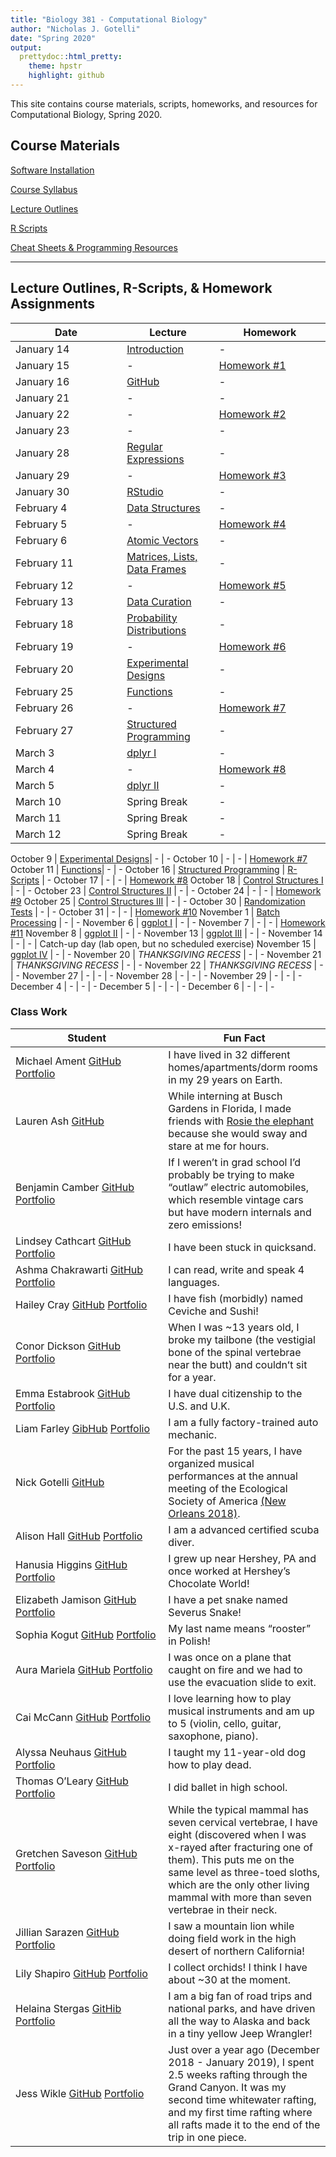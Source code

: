 ```yaml
---
title: "Biology 381 - Computational Biology"
author: "Nicholas J. Gotelli"
date: "Spring 2020"
output:
  prettydoc::html_pretty:
    theme: hpstr
    highlight: github
---
```


This site contains course materials, scripts, homeworks, and resources for Computational Biology, Spring 2020.

## Course Materials

[Software Installation](CourseMaterials/SoftwareInstallation.html)

[Course Syllabus](CourseMaterials/CourseSyllabus.html)   

[Lecture Outlines](Lectures/LectureOutlines.html)   

[R Scripts](Scripts/RScripts.html)

[Cheat Sheets & Programming Resources](CheatSheets/CheatSheets.html)

___

## Lecture Outlines, R-Scripts, & Homework Assignments

Date  | Lecture | Homework
------------- |----------- | -------------
January 14  | [Introduction](Lectures/Lecture01_S2020.html) | -  
January 15  | - | [Homework #1](Homeworks/Homework01_S2020.html)
January 16  | [GitHub](Lectures/Lecture02_S2020.html) | -  
January 21  | - | - 
January 22 | - |  [Homework #2](Homeworks/Homework02_S2020.html)
January 23  | - | -
January 28 | [Regular Expressions](Lectures/Lecture05_S2020.html) | -
January 29  |  -  | [Homework #3](Homeworks/Homework03_S2020.html)
January 30  | [RStudio](Lectures/Lecture06_S2020.html) | - 
February 4  | [Data Structures](Lectures/Lecture07_S2020.html) | - 
February 5  | -  | [Homework #4](Homeworks/Homework04_S2020.html)
February 6  | [Atomic Vectors](Lectures/Lecture08_S2020.html)| - 
February 11  | [Matrices, Lists, Data Frames](Lectures/Lecture09_S2020.html) | -
February 12  | -  | [Homework #5](Homeworks/Homework05_S2020.html)
February 13  | [Data Curation](Lectures/Lecture10_S2020.html)| -  | -
February 18  | [Probability Distributions](Lectures/Lecture11_S2020.html)| -
February 19  | -  | [Homework #6](Homeworks/Homework06_S2020.html)
February 20  | [Experimental Designs](Lectures/Lecture12_S2020.html)| -
February 25  | [Functions](Lectures/Lecture13_S2020.html)| -
February 26  | -  | [Homework #7](Homeworks/Homework07_S2020.html)
February 27  | [Structured Programming](Lectures/Lecture14_S2020.html)| -
March 3  | [dplyr I](Lectures/Lecture15_S2020.html)| -
March 4  | -  | [Homework #8](Homeworks/Homework08_S2020.html)
March 5  | [dplyr II](Lectures/Lecture16_S2020.html)| -
March 10  | Spring Break| -
March 11  | Spring Break| -
March 12  | Spring Break| -



October 9  | [Experimental Designs](Lectures/Lecture13_F2018.html)| -  | -
October 10  | - | -  | [Homework #7](Homeworks/Homework07_F2018.html)
October 11  | [Functions](Lectures/Lecture14_F2018.html)| -  | -
October 16  | [Structured Programming](Lectures/Lecture15_F2018.html) | [R-Scripts](https://gotellilab.github.io/Bio381/Scripts/RScripts.html)  | -
October 17  | - | -  | [Homework #8](Homeworks/Homework08_F2018.html)
October 18  | [Control Structures I](Lectures/Lecture16_F2018.html) | -  | -
October 23  | [Control Structures II](Lectures/Lecture17_F2018.html) | -  | -
October 24  | - | -  | [Homework #9](Homeworks/Homework09_F2018.html)
October 25  | [Control Structures III](Lectures/Lecture18_F2018.html) | - | -
October 30  | [Randomization Tests](Lectures/Lecture19_F2018.html) | -  | -
October 31  | - | -  | [Homework #10](Homeworks/Homework10_F2018.html)
November 1  | [Batch Processing](Lectures/Lecture20_F2018.html) | -  | -
November 6  | [ggplot I](Lectures/Lecture21_F2018.html) | -  | -
November 7  | - | -  | [Homework #11](Homeworks/Homework11_F2018.html)
November 8  | [ggplot II](Lectures/Lecture22_F2018.html) | -  | -
November 13  | [ggplot III](Lectures/Lecture23_F2018.html) | -  | -
November 14  | - | -  | Catch-up day (lab open, but no scheduled exercise)
November 15  | [ggplot IV](Lectures/Lecture24_F2018.html) | -  | -
November 20  | *THANKSGIVING RECESS* | -  | -
November 21  | *THANKSGIVING RECESS* | -  | -
November 22  | *THANKSGIVING RECESS* | -  | -
November 27  | - | -  | -
November 28  | - | -  | -
November 29  | - | -  | -
December 4   | - | -  | -
December 5  | - | -  | -
December 6  | - | -  | -

### Class Work

Student  | Fun Fact
------------- | --------------
Michael Ament  [GitHub](https://github.com/mrament) [Portfolio](https://mrament.github.io/Ament_Bio381/)  | I have lived in 32 different homes/apartments/dorm rooms in my 29 years on Earth.
Lauren Ash  [GitHub](https://github.com/lvash)  | While interning at Busch Gardens in Florida, I made friends with [Rosie the elephant](https://cloud.githubusercontent.com/assets/15003012/22121503/61755fec-de52-11e6-9a65-16b0e926c247.jpg) because she would sway and stare at me for hours.
Benjamin Camber [GitHub](https://github.com/bencamber) [Portfolio](https://bencamber.github.io/bcamberBio381/)  | If I weren't in grad school I'd probably be trying to make "outlaw" electric automobiles, which resemble vintage cars but have modern internals and zero emissions!
Lindsey Cathcart [GitHub](https://github.com/lindseycathcart) [Portfolio](https://lindseycathcart.github.io/CathcartBio381/)  | I have been stuck in quicksand.
Ashma Chakrawarti  [GitHub](http://github.com/Ashma45) [Portfolio](http://ashma45.github.io/ChakrawartiBio381/)  | I can read, write and speak 4 languages.
Hailey Cray [GitHub](https://github.com/HVCray) [Portfolio](https://hvcray.github.io/CrayBio381/)  |  I have fish (morbidly) named Ceviche and Sushi!
Conor Dickson  [GitHub](https://github.com/ConorDickson6) [Portfolio](https://conordickson6.github.io/ConorBio381/)  |  When I was ~13 years old, I broke my tailbone (the vestigial bone of the spinal vertebrae near the butt) and couldnʻt sit for a year.
Emma Estabrook [GitHub](https://github.com/eestabro) [Portfolio]( https://eestabro.github.io/Estabrook_Bio381/)  |  I have dual citizenship to the U.S. and U.K.
Liam Farley [GibHub](https://github.com/Farley438/LiamBio381) [Portfolio](https://farley438.github.io/LiamBio381/)  | I am a fully factory-trained auto mechanic.
Nick Gotelli [GitHub](https://github.com/GotelliLab) | For the past 15 years, I have organized musical performances at the annual meeting of the Ecological Society of America [(New Orleans 2018)](https://drive.google.com/drive/folders/1UNmrH7lHUNAcAHb1v4vcuVWjqwjCzS0f).
Alison Hall [GitHub](https://github.com/aehall26) [Portfolio](https://aehall26.github.io/HallBio381/)  |  I am a advanced certified scuba diver.
Hanusia Higgins [GitHub]( https://github.com/Hanusia) [Portfolio]( https://hanusia.github.io/HigginsBio381/)  |  I grew up near Hershey, PA and once worked at Hershey's Chocolate World!
Elizabeth Jamison [GitHub](https://github.com/ElizabethJamison) [Portfolio](https://elizabethjamison.github.io/JamisonBio381/)  | I have a pet snake named Severus Snake!
Sophia Kogut [GitHub](https://github.com/skogut) [Portfolio](https://skogut.github.io/KogutBio381/)  | My last name means “rooster” in Polish!
Aura Mariela  [GitHub](https://github.com/aalonsor15) [Portfolio](https://aalonsor15.github.io/AlonsoRodzBio381/)  | I was once on a plane that caught on fire and we had to use the evacuation slide to exit. 
Cai McCann [GitHub]( https://github.com/cmccann1/McCannBio381) [Portfolio](https://cmccann1.github.io/McCannBio381/)  |  I love learning how to play musical instruments and am up to 5 (violin, cello, guitar, saxophone, piano).
Alyssa Neuhaus [GitHub](https://github.com/apneuhaus) [Portfolio](https://apneuhaus.github.io/NeuhausBio381/)  | I taught my 11-year-old dog how to play dead.
Thomas O'Leary [GitHub](https://github.com/tsoleary) [Portfolio](https://tsoleary.github.io/comp_bio/) | I did ballet in high school.
Gretchen Saveson [GitHub](https://github.com/GretchenSav) [Portfolio](https://gretchensav.github.io/SavesonBio381/)  | While the typical mammal has seven cervical vertebrae, I have eight (discovered when I was x-rayed after fracturing one of them). This puts me on the same level as three-toed sloths, which are the only other living mammal with more than seven vertebrae in their neck.
Jillian Sarazen [GitHub](https://github.com/sarazenj) [Portfolio](https://sarazenj.github.io/SarazenBio381/)  | I saw a mountain lion while doing field work in the high desert of northern California!
Lily Shapiro [GitHub](https://github.com/lkshapir) [Portfolio](https://lkshapir.github.io/ShapiroBio381/)  | I collect orchids! I think I have about ~30 at the moment.
Helaina Stergas [GitHib](https://github.com/hstergas) [Portfolio](https://hstergas.github.io/StergasBio381/)  | I am a big fan of road trips and national parks, and have driven all the way to Alaska and back in a tiny yellow Jeep Wrangler!
Jess Wikle [GitHub](https://github.com/jwikle) [Portfolio](https://jwikle.github.io/WikleBio381/)  | Just over a year ago (December 2018 - January 2019), I spent 2.5 weeks rafting through the Grand Canyon. It was my second time whitewater rafting, and my first time rafting where all rafts made it to the end of the trip in one piece.
